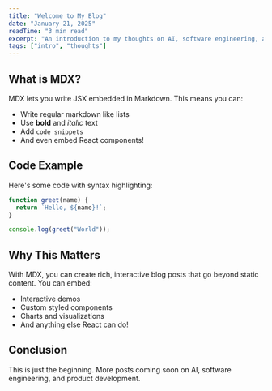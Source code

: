 ```yaml
---
title: "Welcome to My Blog"
date: "January 21, 2025"
readTime: "3 min read"
excerpt: "An introduction to my thoughts on AI, software engineering, and building products."
tags: ["intro", "thoughts"]
---
```


## What is MDX?

MDX lets you write JSX embedded in Markdown. This means you can:

- Write regular markdown like lists
- Use **bold** and *italic* text
- Add `code snippets`
- And even embed React components!

## Code Example

Here's some code with syntax highlighting:

```javascript
function greet(name) {
  return `Hello, ${name}!`;
}

console.log(greet("World"));
```

## Why This Matters

With MDX, you can create rich, interactive blog posts that go beyond static content. You can embed:

- Interactive demos
- Custom styled components
- Charts and visualizations
- And anything else React can do!

## Conclusion

This is just the beginning. More posts coming soon on AI, software engineering, and product development.

